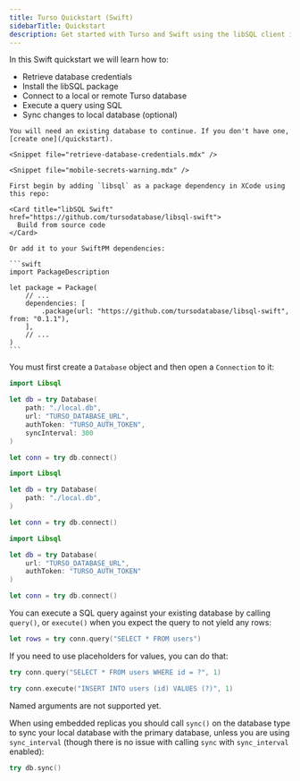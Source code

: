 ```yaml
---
title: Turso Quickstart (Swift)
sidebarTitle: Quickstart
description: Get started with Turso and Swift using the libSQL client in a few simple steps.
---
```


<Snippet file="technical-preview-banner.mdx" />

In this Swift quickstart we will learn how to:

- Retrieve database credentials
- Install the libSQL package
- Connect to a local or remote Turso database
- Execute a query using SQL
- Sync changes to local database (optional)

<Steps>
  <Step title="Retrieve database credentials">

    You will need an existing database to continue. If you don't have one, [create one](/quickstart).

    <Snippet file="retrieve-database-credentials.mdx" />

    <Snippet file="mobile-secrets-warning.mdx" />

  </Step>

  <Step title="Install">

    First begin by adding `libsql` as a package dependency in XCode using this repo:

    <Card title="libSQL Swift" href="https://github.com/tursodatabase/libsql-swift">
      Build from source code
    </Card>

    Or add it to your SwiftPM dependencies:

    ```swift
    import PackageDescription

    let package = Package(
        // ...
        dependencies: [
            .package(url: "https://github.com/tursodatabase/libsql-swift", from: "0.1.1"),
        ],
        // ...
    )
    ```

  </Step>

  <Step title="Connect">

You must first create a `Database` object and then open a `Connection` to it:

<AccordionGroup>
  <Accordion title="Embedded Replicas">

```swift
import Libsql

let db = try Database(
    path: "./local.db",
    url: "TURSO_DATABASE_URL",
    authToken: "TURSO_AUTH_TOKEN",
    syncInterval: 300
)

let conn = try db.connect()
```

  </Accordion>
  <Accordion title="Local only">

```swift
import Libsql

let db = try Database(
    path: "./local.db",
)

let conn = try db.connect()
```

  </Accordion>
  <Accordion title="Remote only">

```swift
import Libsql

let db = try Database(
    url: "TURSO_DATABASE_URL",
    authToken: "TURSO_AUTH_TOKEN"
)

let conn = try db.connect()
```

  </Accordion>
</AccordionGroup>

  </Step>

  <Step title="Execute">

You can execute a SQL query against your existing database by calling `query()`,
or `execute()` when you expect the query to not yield any rows:

```swift
let rows = try conn.query("SELECT * FROM users")
```

If you need to use placeholders for values, you can do that:

<CodeGroup>

```swift Positional Query
try conn.query("SELECT * FROM users WHERE id = ?", 1)
```

```swift Positional Insert
try conn.execute("INSERT INTO users (id) VALUES (?)", 1)
```

<Note>Named arguments are not supported yet.</Note>

</CodeGroup>

  </Step>

  <Step title="Sync (Embedded Replicas only)">

When using embedded replicas you should call `sync()` on the database type to
sync your local database with the primary database, unless you are using
`sync_interval` (though there is no issue with calling `sync` with
`sync_interval` enabled):

```swift
try db.sync()
```

  </Step>
</Steps>
